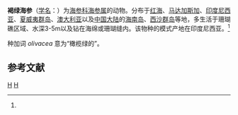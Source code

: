 {{Speciesbox
| name = 褐绿海参
| image = Holothuria olivacea.JPG
| image caption = 褐绿海参
| taxon = Holothuria olivacea
| authority = Ludwig, 1888<ref name='id12666'>{{cite web| url =http://www.bioinfo.cn/db05/BjdwSpecies.php?action=view&id=12666| title =褐绿海参| work =《中国动物物种编目数据库》| publisher =中国科学院微生物研究所| author =中国科学院动物研究所| accessdate =2009-04-28| deadurl =yes| archiveurl =https://web.archive.org/web/20160305013112/http://www.bioinfo.cn/db05/BjdwSpecies.php?action=view&id=12666| archivedate =2016-03-05| df =}}</ref>
}}

'''褐绿海参'''（[[学名|学名]]：{{lang|la|''Holothuria olivacea''}}）为[[海参科|海参科]][[海参属|海参属]]的动物。分布于[[红海|红海]]、[[马达加斯加|马达加斯加]]、[[印度尼西亚|印度尼西亚]]、[[夏威夷群岛|夏威夷群岛]]、[[澳大利亚|澳大利亚]]以及[[中国大陆|中国大陆]]的[[海南岛|海南岛]]、[[西沙群岛|西沙群岛]]等地，多生活于珊瑚礁区域、水深3-5m以及钻在海绵或珊瑚缝内。该物种的模式产地在印度尼西亚。<ref name='id12666'/>

种加词 ''olivacea'' 意为“橄榄绿的”。

== 参考文献 ==
{{reflist}}

{{Taxonbar|from=Q1896815}}

[[Category:海参属|H]]
[[Category:1888年描述的动物|H]]